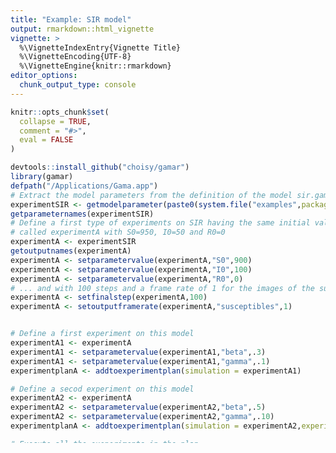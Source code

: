 ```yaml
---
title: "Example: SIR model"
output: rmarkdown::html_vignette
vignette: >
  %\VignetteIndexEntry{Vignette Title}
  %\VignetteEncoding{UTF-8}
  %\VignetteEngine{knitr::rmarkdown}
editor_options: 
  chunk_output_type: console
---
```


```r
knitr::opts_chunk$set(
  collapse = TRUE,
  comment = "#>",
  eval = FALSE
)
```

```r
devtools::install_github("choisy/gamar")
library(gamar)
defpath("/Applications/Gama.app")
# Extract the model parameters from the definition of the model sir.gaml
experimentSIR <- getmodelparameter(paste0(system.file("examples",package="gamar"),"/sir.gaml"),"sir")
getparameternames(experimentSIR)
# Define a first type of experiments on SIR having the same initial value
# called experimentA with S0=950, I0=50 and R0=0
experimentA <- experimentSIR
getoutputnames(experimentA)
experimentA <- setparametervalue(experimentA,"S0",900)
experimentA <- setparametervalue(experimentA,"I0",100)
experimentA <- setparametervalue(experimentA,"R0",0)
# ... and with 100 steps and a frame rate of 1 for the images of the susceptibles
experimentA <- setfinalstep(experimentA,100)
experimentA <- setoutputframerate(experimentA,"susceptibles",1)


# Define a first experiment on this model
experimentA1 <- experimentA
experimentA1 <- setparametervalue(experimentA1,"beta",.3)
experimentA1 <- setparametervalue(experimentA1,"gamma",.1)
experimentplanA <- addtoexperimentplan(simulation = experimentA1)

# Define a secod experiment on this model
experimentA2 <- experimentA
experimentA2 <- setparametervalue(experimentA2,"beta",.5)
experimentA2 <- setparametervalue(experimentA2,"gamma",.10)
experimentplanA <- addtoexperimentplan(simulation = experimentA2,experimentplan = experimentplanA)

# Execute all the exeperiments in the plan
outputA <- runexpplan(experimentplanA,hpc = 2)
# Visualize the number of infected for the two experiments
par(mfrow=c(2,2))
with(outputA[[1]],plot(step,I,type="l",lwd=2,col="red"))
with(outputA[[2]],plot(step,I,type="l",lwd=2,col="blue"))
makemovie(outputA[[1]])
```

